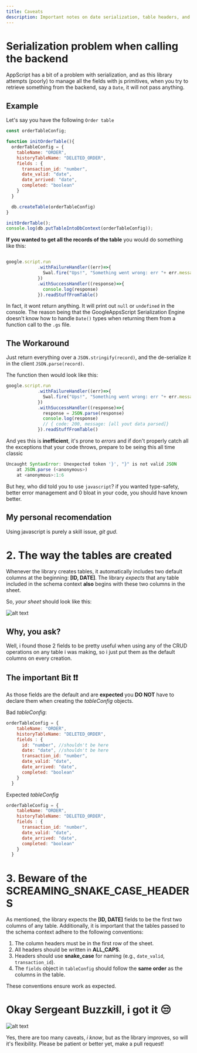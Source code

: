 ```yaml
---
title: Caveats
description: Important notes on date serialization, table headers, and more.
---
```



# Serialization problem when calling the backend
AppScript has a bit of a problem with serialization, and as this library attempts (poorly) to manage all the fields with js primitives, when you try to retrieve something from the backend, say a `Date`, it will not pass anything.

## Example
Let's say you have the following `Order table`

```javascript
const orderTableConfig;

function initOrderTable(){
  orderTableConfig = {
    tableName: "ORDER",
    historyTableName: "DELETED_ORDER",
    fields : {
      transaction_id: "number",
      date_valid: "date",
      date_arrived: "date",
      completed: "boolean"
    }
  }

  db.createTable(orderTableConfig)
}

initOrderTable();
console.log(db.putTableIntoDbContext(orderTableConfig));

```

**If you wanted to get all the records of the table** you would do something like this:

```javascript

google.script.run
            .withFailureHandler((err)=>{
              Swal.fire("Ups!", "Something went wrong: err "+ err.message, "error")
            })
            .withSuccessHandler((response)=>{
              console.log(response)
            }).readStuffFromTable()

```

In fact, it wont return anything. It will print out `null` or `undefined` in the console. The reason being that the GoogleAppsScript Serialization Engine doesn't know how to handle `Date()` types when returning them from a function call to the `.gs` file.

## The Workaround

Just return everything over a `JSON.stringify(record)`, and the de-serialize it in the client `JSON.parse(record)`.

The function then would look like this:

```javascript
google.script.run
            .withFailureHandler((err)=>{
              Swal.fire("Ups!", "Something went wrong: err "+ err.message, "error")
            })
            .withSuccessHandler((response)=>{
              response = JSON.parse(response)
              console.log(response)
              // { code: 200, message: [all yout data parsed]}
            }).readStuffFromTable()

```

And yes this is **inefficient**, it's prone to *errors* and if don't properly catch all the exceptions that your code throws, prepare to be seing this all time classic

```javascript
Uncaught SyntaxError: Unexpected token '}', "}" is not valid JSON
    at JSON.parse (<anonymous>)
    at <anonymous>:1:6
```
But hey, who did told you to use `javascript`? if you wanted type-safety, better error management and 0 bloat in your code, you should have known better.

## My personal recomendation
Using javascript is purely a skill issue, *git gud*.

# 2. The way the tables are created

Whenever the library creates tables, it automatically includes two default columns at the beginning: **[ID, DATE]**. The library *expects* that any table included in the schema context **also** begins with these two columns in the sheet.

So, *your sheet* should look like this:

![alt text](image-1.png)

## Why, you ask?

Well, i found those 2 fields to be pretty useful when using any of the CRUD operations on any table i was making, so i just put them as the default columns on every creation.

## The important Bit ❗❗

As those fields are the default and are **expected** you **DO NOT** have to declare them when creating the *tableConfig* objects. 

Bad *tableConfig*:
```javascript
orderTableConfig = {
    tableName: "ORDER",
    historyTableName: "DELETED_ORDER",
    fields : {
      id: "number", //shouldn't be here
      date: "date", //shouldn't be here
      transaction_id: "number",
      date_valid: "date",
      date_arrived: "date",
      completed: "boolean"
    }
  }

```

Expected *tableConfig*
```javascript
orderTableConfig = {
    tableName: "ORDER",
    historyTableName: "DELETED_ORDER",
    fields : {
      transaction_id: "number",
      date_valid: "date",
      date_arrived: "date",
      completed: "boolean"
    }
  }

```

# 3. Beware of the SCREAMING_SNAKE_CASE_HEADERS

As mentioned, the library expects the **[ID, DATE]** fields to be the first two columns of any table. Additionally, it is important that the tables passed to the schema context adhere to the following conventions:

1. The column headers must be in the first row of the sheet.
2. All headers should be written in **ALL_CAPS**.
3. Headers should use **snake_case** for naming (e.g., `date_valid`, `transaction_id`).
4. The `fields` object in `tableConfig` should follow the **same order** as the columns in the table.

These conventions ensure work as expected.

# Okay Sergeant Buzzkill, i got it 😒

![alt text](any-more-questions-sergeant-buzz-kill-charlie.gif)

Yes, there are too many caveats, *i know*, but as the library improves, so will it's flexibility. Please be patient or better yet, make a pull request!

